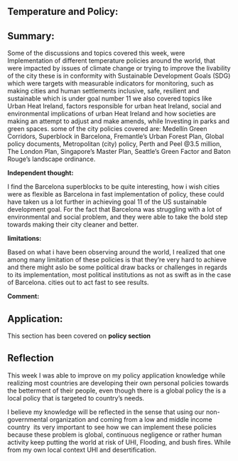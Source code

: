 ## Temperature and Policy:

## Summary:

Some of the discussions and topics covered this week, were Implementation of different temperature policies around the world, that were impacted by issues of climate change or trying to improve the livability of the city these is in conformity with Sustainable Development Goals (SDG) which were targets with measurable indicators for monitoring, such as making cities and human settlements inclusive, safe, resilient and sustainable which is under goal number 11 we also covered topics like Urban Heat Ireland, factors responsible for urban heat Ireland, social and environmental implications of urban Heat Ireland and how societies are making an attempt to adjust and make amends, while Investing in parks and green spaces. some of the city policies covered are: Medellín Green Corridors, Superblock in Barcelona, Fremantle's Urban Forest Plan, Global policy documents, Metropolitan (city) policy, Perth and Peel \@3.5 million, The London Plan, Singapore’s Master Plan, Seattle’s Green Factor and Baton Rouge’s landscape ordinance.

**Independent thought:**

I find the Barcelona superblocks to be quite interesting, how i wish cities were as flexible as Barcelona in fast implementation of policy, these could have taken us a lot further in achieving goal 11 of the US sustainable development goal. For the fact that Barcelona was struggling with a lot of environmental and social problem, and they were able to take the bold step towards making their city cleaner and better.   

**limitations:**

Based on what i have been observing around the world, I realized that one among many limitation of these policies is that they're very hard to achieve and there might aslo be some political draw backs or challenges in regards to its implementation, most political institutions as not as swift as in the case of Barcelona. cities out to act fast to see results.

**Comment:**

## Application:

This section has been covered on **policy section**

## Reflection

This week I was able to improve on my policy application knowledge while realizing most countries are developing their own personal policies towards the betterment of their people, even though there is a global policy the is a local policy that is targeted to country's needs.  

I believe my knowledge will be reflected in the sense that using our non-governmental organization and coming from a low and middle income country  its very important to see how we can implement these policies because these problem is global, continuous negligence or rather human activity keep putting the world at risk of UHI, Flooding, and bush fires. While from my own local context UHI and desertification.
